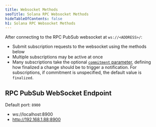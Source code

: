```yaml
---
title: Websocket Methods
seoTitle: Solana RPC Websocket Methods
hideTableOfContents: false
h1: Solana RPC Websocket Methods
---
```


After connecting to the RPC PubSub websocket at `ws://<ADDRESS>/`:

- Submit subscription requests to the websocket using the methods below
- Multiple subscriptions may be active at once
- Many subscriptions take the optional
  [`commitment` parameter](/docs/rpc/#configuring-state-commitment),
  defining how finalized a change should be to trigger a notification. For
  subscriptions, if commitment is unspecified, the default value is `finalized`.

## RPC PubSub WebSocket Endpoint

Default port: `8900`

- ws://localhost:8900
- http://192.168.1.88:8900
